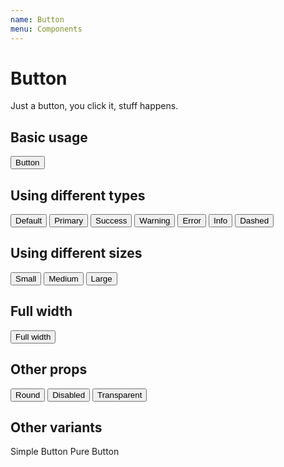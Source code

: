 ```yaml
---
name: Button
menu: Components
---
```



# Button

Just a button, you click it, stuff happens.

## Basic usage

<Playground>
    <Button>Button</Button>
</Playground>

## Using different types

<Playground>
    <WrapperHorizontal>
        <Button type="default">Default</Button>
        <Button type="primary">Primary</Button>
        <Button type="success">Success</Button>
        <Button type="warning">Warning</Button>
        <Button type="error">Error</Button>
        <Button type="info">Info</Button>
        <Button type="dashed">Dashed</Button>
    </WrapperHorizontal>
</Playground>

## Using different sizes

<Playground>
    <WrapperHorizontal>
        <Button size="small">Small</Button>
        <Button size="medium">Medium</Button>
        <Button size="large">Large</Button>
    </WrapperHorizontal>
</Playground>

## Full width

<Playground>
    <Button isFullWidth>Full width</Button>
</Playground>

## Other props

<Playground>
    <WrapperHorizontal>
        <Button isRound>Round</Button>
        <Button isDisabled>Disabled</Button>
        <Button isTransparent>Transparent</Button>
    </WrapperHorizontal>
</Playground>

## Other variants

<Playground>
    <SimpleButton>Simple Button</SimpleButton>
    <PureButton>Pure Button</PureButton>
</Playground>
